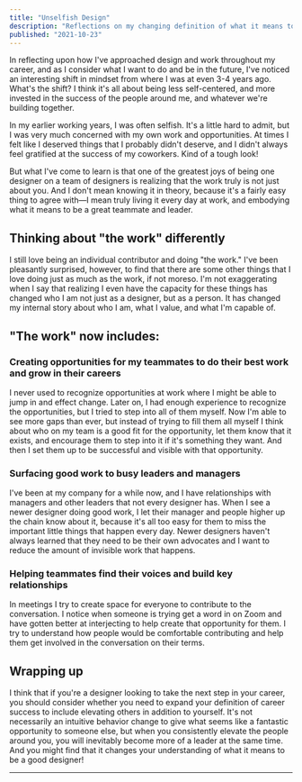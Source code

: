```yaml
---
title: "Unselfish Design"
description: "Reflections on my changing definition of what it means to be a good designer"
published: "2021-10-23"
---
```


In reflecting upon how I've approached design and work throughout my career, and as I consider what I want to do and be in the future, I've noticed an interesting shift in mindset from where I was at even 3-4 years ago. What's the shift? I think it's all about being less self-centered, and more invested in the success of the people around me, and whatever we're building together.

In my earlier working years, I was often selfish. It's a little hard to admit, but I was very much concerned with my own work and opportunities. At times I felt like I deserved things that I probably didn't deserve, and I didn't always feel gratified at the success of my coworkers. Kind of a tough look!

But what I've come to learn is that one of the greatest joys of being one designer on a team of designers is realizing that the work truly is not just about you. And I don't mean knowing it in theory, because it's a fairly easy thing to agree with—I mean truly living it every day at work, and embodying what it means to be a great teammate and leader.

## Thinking about "the work" differently

I still love being an individual contributor and doing "the work." I've been pleasantly surprised, however, to find that there are some other things that I love doing just as much as the work, if not moreso. I'm not exaggerating when I say that realizing I even have the capacity for these things has changed who I am not just as a designer, but as a person. It has changed my internal story about who I am, what I value, and what I'm capable of.

## "The work" now includes:

### Creating opportunities for my teammates to do their best work and grow in their careers

I never used to recognize opportunities at work where I might be able to jump in and effect change. Later on, I had enough experience to recognize the opportunities, but I tried to step into all of them myself. Now I'm able to see more gaps than ever, but instead of trying to fill them all myself I think about who on my team is a good fit for the opportunity, let them know that it exists, and encourage them to step into it if it's something they want. And then I set them up to be successful and visible with that opportunity.

### Surfacing good work to busy leaders and managers

I've been at my company for a while now, and I have relationships with managers and other leaders that not every designer has. When I see a newer designer doing good work, I let their manager and people higher up the chain know about it, because it's all too easy for them to miss the important little things that happen every day. Newer designers haven't always learned that they need to be their own advocates and I want to reduce the amount of invisible work that happens.

### Helping teammates find their voices and build key relationships

In meetings I try to create space for everyone to contribute to the conversation. I notice when someone is trying get a word in on Zoom and have gotten better at interjecting to help create that opportunity for them. I try to understand how people would be comfortable contributing and help them get involved in the conversation on their terms.

## Wrapping up

I think that if you're a designer looking to take the next step in your career, you should consider whether you need to expand your definition of career success to include elevating others in addition to yourself. It's not necessarily an intuitive behavior change to give what seems like a fantastic opportunity to someone else, but when you consistently elevate the people around you, you will inevitably become more of a leader at the same time. And you might find that it changes your understanding of what it means to be a good designer!

---